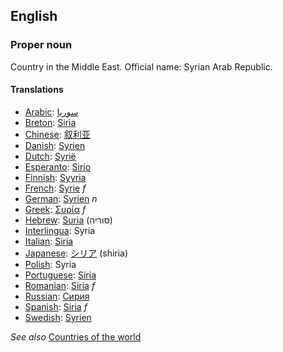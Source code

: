 ==English==

===Proper noun===

Country in the Middle East. Official name: Syrian Arab Republic.

====Translations====
*[[Arabic]]: [[سوريا]]
*[[Breton]]: [[Siria]]
*[[Chinese]]: [[叙利亚]]
*[[Danish]]: [[Syrien]]
*[[Dutch]]: [[Syrië]]
*[[Esperanto]]: [[Sirio]]
*[[Finnish]]: [[Syyria]]
*[[French]]: [[Syrie]] ''f''
*[[German]]: [[Syrien]] ''n''
*[[Greek]]: [[Συρία]] ''f''
*[[Hebrew]]: [[Suria]] (סוריה)
*[[Interlingua]]: Syria
*[[Italian]]: [[Siria]]
*[[Japanese]]: [[シリア]] (shiria)
*[[Polish]]: Syria
*[[Portuguese]]: [[Síria]]
*[[Romanian]]: [[Siria]] ''f''
*[[Russian]]: [[Сирия]]
*[[Spanish]]: [[Siria]] ''f''
*[[Swedish]]: [[Syrien]]

''See also'' [[Countries of the world]]